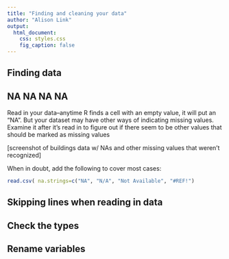 ```yaml
---
title: "Finding and cleaning your data"
author: "Alison Link"
output: 
  html_document:
    css: styles.css
    fig_caption: false
---
```


## Finding data


## NA NA NA NA

Read in your data--anytime R finds a cell with an empty value, it will put an "NA".  But your dataset may have other ways of indicating missing values.  Examine it after it's read in to figure out if there seem to be other values that should be marked as missing values

[screenshot of buildings data w/ NAs and other missing values that weren't recognized]

When in doubt, add the following to cover most cases:
```r
read.csv( na.strings=c("NA", "N/A", "Not Available", "#REF!")
```


## Skipping lines when reading in data


## Check the types


## Rename variables


